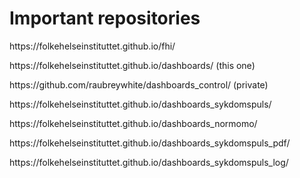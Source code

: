 # Important repositories 

https://folkehelseinstituttet.github.io/fhi/

https://folkehelseinstituttet.github.io/dashboards/ (this one)

https://github.com/raubreywhite/dashboards_control/ (private)

https://folkehelseinstituttet.github.io/dashboards_sykdomspuls/

https://folkehelseinstituttet.github.io/dashboards_normomo/

https://folkehelseinstituttet.github.io/dashboards_sykdomspuls_pdf/

https://folkehelseinstituttet.github.io/dashboards_sykdomspuls_log/
